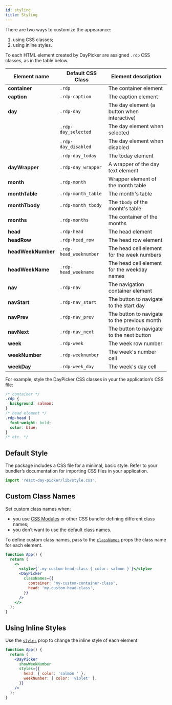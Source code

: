```yaml
---
id: styling
title: Styling
---
```


There are two ways to customize the appearance:

1. using CSS classes;
2. using inline styles.

To each HTML element created by DayPicker are assigned `.rdp` CSS classes, as in the table below.

| Element name       | Default CSS Class      | Element description                          |
| ------------------ | ---------------------- | -------------------------------------------- |
| **container**      | `.rdp`                 | The container element                        |
| **caption**        | `.rdp-caption`         | The caption element                          |
| **day**            | `.rdp-day`             | The day element (a button when interactive)  |
|                    | `.rdp-day_selected`    | The day element when selected                |
|                    | `.rdp-day_disabled`    | The day element when disabled                |
|                    | `.rdp-day_today`       | The today element                            |
| **dayWrapper**     | `.rdp-day_wrapper`     | A wrapper of the day text element            |
| **month**          | `.rdp-month`           | Wrapper element of the month table           |
| **monthTable**     | `.rdp-month_table`     | The month's table                            |
| **monthTbody**     | `.rdp-month_tbody`     | The `tbody` of the monht's table             |
| **months**         | `.rdp-months`          | The container of the months                  |
| **head**           | `.rdp-head`            | The head element                             |
| **headRow**        | `.rdp-head_row`        | The head row element                         |
| **headWeekNumber** | `.rdp-head_weeknumber` | The head cell element for the week numbers   |
| **headWeekName**   | `.rdp-head_weekname`   | The head cell element for the weekday names  |
| **nav**            | `.rdp-nav`             | The navigation container element             |
| **navStart**       | `.rdp-nav_start`       | The button to navigate to the start day      |
| **navPrev**        | `.rdp-nav_prev`        | The button to navigate to the previous month |
| **navNext**        | `.rdp-nav_next`        | The button to navigate to the next button    |
| **week**           | `.rdp-week`            | The week row number                          |
| **weekNumber**     | `.rdp-weeknumber`      | The week's number cell                       |
| **weekDay**        | `.rdp-week_day`        | The week's day cell                          |

For example, style the DayPicker CSS classes in your the application’s CSS file:

```css
/* container */
.rdp {
  background: salmon:
}
/* head element */
.rdp-head {
  font-weight: bold;
  color: blue;
}
/* etc. */
```

## Default Style

The package includes a CSS file for a minimal, basic style. Refer to your bundler’s documentation for importing CSS files in your application.

```jsx
import 'react-day-picker/lib/style.css';
```

## Custom Class Names

Set custom class names when:

- you use [CSS Modules](https://github.com/css-modules/css-modules) or other CSS bundler defining different class names;
- you don’t want to use the default class names.

To define custom class names, pass to the [`classNames`](./props#classnames) props the class name for each element.

```jsx preview
function App() {
  return (
    <>
      <style>{`.my-custom-head-class { color: salmon }`}</style>
      <DayPicker
        classNames={{
          container: 'my-custom-container-class',
          head: 'my-custom-head-class',
        }}
      />
    </>
  );
}
```

## Using Inline Styles

Use the [`styles`](./props#styles) prop to change the inline style of each element:

```jsx preview
function App() {
  return (
    <DayPicker
      showWeekNumber
      styles={{
        head: { color: 'salmon ' },
        weekNumber: { color: 'violet' },
      }}
    />
  );
}
```
